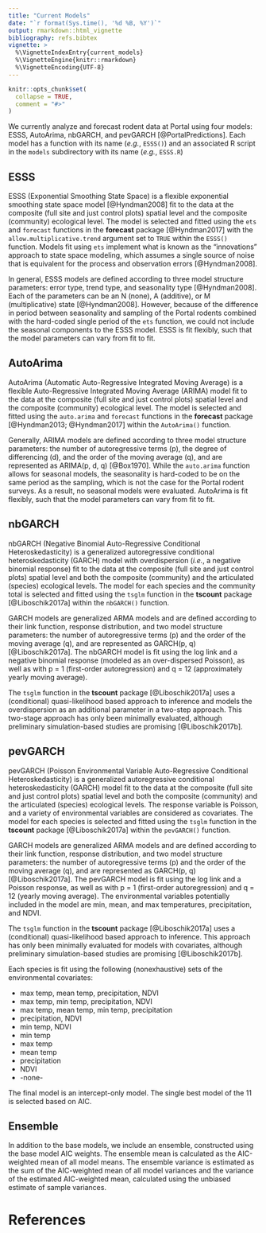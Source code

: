 ```yaml
---
title: "Current Models"
date: "`r format(Sys.time(), '%d %B, %Y')`"
output: rmarkdown::html_vignette
bibliography: refs.bibtex
vignette: >
  %\VignetteIndexEntry{current_models}
  %\VignetteEngine{knitr::rmarkdown}
  %\VignetteEncoding{UTF-8}
---
```


```r
knitr::opts_chunk$set(
  collapse = TRUE,
  comment = "#>"
)
```


We currently analyze and forecast rodent data at Portal using four models:
ESSS, AutoArima, nbGARCH, and pevGARCH [@PortalPredictions]. Each model
has a function with its name (*e.g.*, `ESSS()`) and an associated R script
in the `models` subdirectory with its name (*e.g.*, `ESSS.R`)

## ESSS

ESSS (Exponential Smoothing State Space) is a flexible exponential smoothing 
state space model [@Hyndman2008] fit to the data at the composite (full site
and just control plots) spatial level and the composite (community) ecological
level. The model is selected and fitted using the `ets` and `forecast` 
functions in the **forecast** package [@Hyndman2017] with the 
`allow.multiplicative.trend` argument set to `TRUE` within the `ESSS()`
function. Models fit using `ets` implement what is known as the "innovations" 
approach to state space modeling, which assumes a single source of noise that 
is equivalent for the process and observation errors [@Hyndman2008].

In general, ESSS models are defined according to three model structure 
parameters: error type, trend type, and seasonality type [@Hyndman2008].
Each of the parameters can be an N (none), A (additive), or M (multiplicative)
state [@Hyndman2008]. However, because of the difference in period 
between seasonality and sampling of the Portal rodents combined with the 
hard-coded single period of the `ets` function, we could not include the 
seasonal components to the ESSS model. ESSS is fit flexibly, such that the 
model parameters can vary from fit to fit.


## AutoArima

AutoArima (Automatic Auto-Regressive Integrated Moving Average) is a 
flexible Auto-Regressive Integrated Moving Average (ARIMA) model fit to the 
data at the composite (full site and just control plots) spatial level
and the composite (community) ecological level. The model is selected and 
fitted using the `auto.arima` and `forecast` functions in the **forecast**
package [@Hyndman2013; @Hyndman2017] within the `AutoArima()` function.

Generally, ARIMA models are defined according to three model structure 
parameters: the number of autoregressive terms (p), the degree of differencing 
(d), and the order of the moving average (q), and are represented as 
ARIMA(p, d, q) [@Box1970]. While the `auto.arima` function allows for seasonal
models, the seasonality is hard-coded to be on the same period as the sampling,
which is not the case for the Portal rodent surveys. As a result, no seasonal 
models were evaluated. AutoArima is fit flexibly, such that the model 
parameters can vary from fit to fit.

## nbGARCH

nbGARCH (Negative Binomial Auto-Regressive Conditional Heteroskedasticity) 
is a generalized autoregressive conditional heteroskedasticity (GARCH) 
model with overdispersion (*i.e.*, a negative binomial response) fit to the 
data at the composite (full site and just control plots) spatial level and both 
the composite (community) and the articulated (species) ecological levels. The 
model for each species and the community total is selected and fitted using the
`tsglm` function in the **tscount** package [@Liboschik2017a] within the
`nbGARCH()` function.

GARCH models are generalized ARMA models and are defined according to their 
link function, response distribution, and two model structure parameters: the 
number of autoregressive terms (p) and the order of the moving average (q), 
and are represented as GARCH(p, q) [@Liboschik2017a]. The nbGARCH model is fit
using the log link and a negative binomial response (modeled as an
over-dispersed Poisson), as well as with p = 1 (first-order autoregression)
and q = 12 (approximately yearly moving average).

The `tsglm` function in the **tscount** package [@Liboschik2017a] uses a 
(conditional) quasi-likelihood based approach to inference and models the 
overdispersion as an additional parameter in a two-step approach. This 
two-stage approach has only been minimally evaluated, although preliminary 
simulation-based studies are promising [@Liboschik2017b].    

## pevGARCH

pevGARCH (Poisson Environmental Variable Auto-Regressive Conditional
Heteroskedasticity) is a generalized autoregressive conditional
heteroskedasticity (GARCH) model fit to the data at the composite (full site 
and just control plots) spatial level and both the composite (community) and 
the articulated (species) ecological levels. The response variable is Poisson, 
and a variety of environmental variables are considered as covariates. The 
model for each species is selected and fitted using the `tsglm` function in the
**tscount** package [@Liboschik2017a] within the `pevGARCH()` function.

GARCH models are generalized ARMA models and are defined according to their 
link function, response distribution, and two model structure parameters: 
the number of autoregressive terms (p) and the order of the moving average 
(q), and are represented as GARCH(p, q) [@Liboschik2017a]. The pevGARCH model 
is fit using the log link and a Poisson response, as well as with p = 1 
(first-order autoregression) and q = 12 (yearly moving average). The 
environmental variables potentially included in the model are min, mean, and
max temperatures, precipitation, and NDVI. 

The `tsglm` function in the **tscount** package [@Liboschik2017a] uses a
(conditional) quasi-likelihood based approach to inference. This approach has
only been minimally evaluated for models with covariates, although preliminary
simulation-based studies are promising [@Liboschik2017b].  

Each species is fit using the following (nonexhaustive) sets of the 
environmental covariates:

  * max temp, mean temp, precipitation, NDVI
  * max temp, min temp, precipitation, NDVI
  * max temp, mean temp, min temp, precipitation
  * precipitation, NDVI
  * min temp, NDVI
  * min temp
  * max temp
  * mean temp
  * precipitation 
  * NDVI
  * -none-
  
The final model is an intercept-only model. The single best model of the 11 is 
selected based on AIC. 

## Ensemble

In addition to the base models, we include an ensemble, constructed using the
base model AIC weights. The ensemble mean is calculated as the AIC-weighted
mean of all model means. The ensemble variance is estimated as the sum of 
the AIC-weighted mean of all model variances and the variance of the estimated
AIC-weighted mean, calculated using the unbiased estimate of sample variances.

# References
